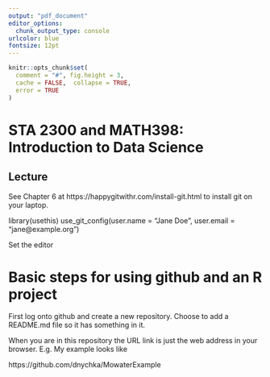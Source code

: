 ```yaml
---
output: "pdf_document"
editor_options: 
  chunk_output_type: console
urlcolor: blue
fontsize: 12pt
---
```




```r
knitr::opts_chunk$set(
  comment = "#", fig.height = 3, 
  cache = FALSE,  collapse = TRUE,
  error = TRUE
)
```

# STA 2300 and MATH398: Introduction to Data Science

## Lecture 

See Chapter 6 at 
https://happygitwithr.com/install-git.html
to install git on your laptop. 

library(usethis)
use_git_config(user.name = "Jane Doe", user.email = "jane@example.org")

Set the editor

# Basic steps for using github and an R project
First log onto github and create a new repository.
Choose to add a README.md file so it has something in it.

When you are in this repository the URL link is just the
web address in your browser. 
E.g. My example looks like 

https://github.com/dnychka/MowaterExample



